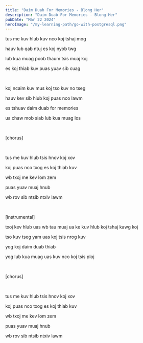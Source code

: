 ```yaml
---
title: "Daim Duab For Memories - Blong Her"
description: "Daim Duab For Memories - Blong Her"
pubDate: "Mar 22 2024"
heroImage: "/my-learning-path/go-with-postgresql.png"
---
```


tus me kuv hlub kuv nco koj tshaj mog

hauv lub qab ntuj es koj nyob twg

lub kua muag poob thaum tsis muaj koj

es koj thiab kuv puas yuav sib cuag

<br />

koj ncaim kuv mus koj tso kuv no tseg

hauv kev sib hlub koj puas nco lawm

es tshuav daim duab for memories

ua chaw mob siab lub kua muag los

<br />

[chorus]

<br />

tus me kuv hlub tsis hnov koj xov

koj puas nco txog es koj thiab kuv

wb txoj me kev lom zem

puas yuav muaj hnub

wb rov sib ntsib ntxiv lawm

<br />

[instrumental]

txoj kev hlub uas wb tau muaj ua ke kuv hlub koj tshaj kawg koj

tso kuv tseg yam uas koj tsis nrog kuv

yog koj daim duab thiab

yog lub kua muag uas kuv nco koj tsis ploj

<br />

[chorus]

<br />

tus me kuv hlub tsis hnov koj xov

koj puas nco txog es koj thiab kuv

wb txoj me kev lom zem

puas yuav muaj hnub

wb rov sib ntsib ntxiv lawm
